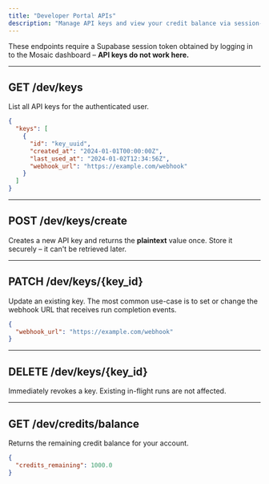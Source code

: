 ```yaml
---
title: "Developer Portal APIs"
description: "Manage API keys and view your credit balance via session-authenticated endpoints."
---
```


<Alert type="info">These endpoints require a Supabase session token obtained by logging in to the Mosaic dashboard – **API keys do not work here.**</Alert>

---

## GET /dev/keys

List all API keys for the authenticated user.

```json
{
  "keys": [
    {
      "id": "key_uuid",
      "created_at": "2024-01-01T00:00:00Z",
      "last_used_at": "2024-01-02T12:34:56Z",
      "webhook_url": "https://example.com/webhook"
    }
  ]
}
```

---

## POST /dev/keys/create

Creates a new API key and returns the **plaintext** value once. Store it securely – it can't be retrieved later.

---

## PATCH /dev/keys/{key_id}

Update an existing key. The most common use-case is to set or change the webhook URL that receives run completion events.

```json
{
  "webhook_url": "https://example.com/webhook"
}
```

---

## DELETE /dev/keys/{key_id}

Immediately revokes a key. Existing in-flight runs are not affected.

---

## GET /dev/credits/balance

Returns the remaining credit balance for your account.

```json
{
  "credits_remaining": 1000.0
}
``` 